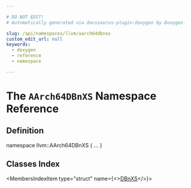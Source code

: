 ```yaml
---

# DO NOT EDIT!
# Automatically generated via docusaurus-plugin-doxygen by Doxygen.

slug: /api/namespaces/llvm/aarch64dbnxs
custom_edit_url: null
keywords:
  - doxygen
  - reference
  - namespace

---
```





# The `AArch64DBnXS` Namespace Reference

<DoxygenPage pluginConfig={pluginConfig}>



## Definition

<CodeBlock>namespace llvm::AArch64DBnXS &#123; ... &#125;</CodeBlock>

## Classes Index

<MembersIndex>

<MembersIndexItem
  type="struct"
  name={<><a href="/docs/api/structs/llvm/aarch64dbnxs/dbnxs">DBnXS</a></>}>
</MembersIndexItem>

</MembersIndex>


</DoxygenPage>
